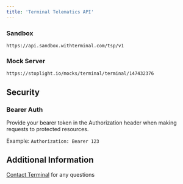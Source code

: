 ```yaml
---
title: 'Terminal Telematics API'
---
```


### Sandbox

```
https://api.sandbox.withterminal.com/tsp/v1
```

### Mock Server

```
https://stoplight.io/mocks/terminal/terminal/147432376
```

## Security

### Bearer Auth

Provide your bearer token in the Authorization header when making requests to protected resources.

Example: `Authorization: Bearer 123`

## Additional Information

<Note>[Contact Terminal](https://www.withterminal.com/) for any questions</Note>
